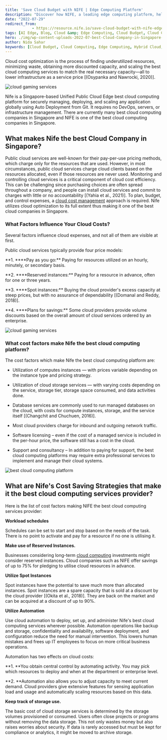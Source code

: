 ```yaml
---
title: 'Save Cloud Budget with NIFE | Edge Computing Platform'
description: "Discover how NIFE, a leading edge computing platform, helps you optimize cloud costs with innovative solutions and strategies."
date: "2022-07-29"
redirect_from: 
            - https://resource.nife.io/save-cloud-budget-with-nife-edge-computing-platform/
tags: [AI Edge, Blog, Cloud &amp; Edge Computing, Cloud Budget, Cloud Computing, Cloud Gaming, Edge Computing, Hybrid Cloud, Hybrid Cloud, Intelligent Edge, Nife]
hero: ./img/wp-content-uploads-2022-07-best-Cloud-Company-in-Singapore-300x165.jpg
author: Nida Sahar
keywords: [Cloud Budget, Cloud Computing, Edge Computing, Hybrid Cloud, Intelligent Edge]
---
```

Cloud cost optimization is the process of finding underutilized resources, minimizing waste, obtaining more discounted capacity, and scaling the best cloud computing services to match the real necessary capacity—all to lower infrastructure as a service price [(Osypanka and Nawrocki, 2020)].


![cloud gaming services](https://raw.githubusercontent.com/nifetency/nife-blog-content/main/blog/img/best-Cloud-Company-in-Singapore-768x421.jpg)
<br/>


 
Nife is a Singapore-based Unified Public Cloud Edge best cloud computing platform for securely managing, deploying, and scaling any application globally using Auto Deployment from Git. It requires no DevOps, servers, or infrastructure management. There are currently many best cloud computing companies in Singapore and NIFE is one of the best cloud computing companies in Singapore.

## What makes Nife the best Cloud Company in Singapore?

Public cloud services are well-known for their pay-per-use pricing methods, which charge only for the resources that are used. However, in most circumstances, public cloud services charge cloud clients based on the resources allocated, even if those resources are never used. Monitoring and controlling cloud services is a critical component of cloud cost efficiency. This can be challenging since purchasing choices are often spread throughout a company, and people can install cloud services and commit to charges with little or no accountability [(Yahia et al., 2021)]. To plan, budget, and control expenses, a [cloud cost management](/blog/cloud-cost-management-use-nife-to-save-cloud-budget/) approach is required. Nife utilizes cloud optimization to its full extent thus making it one of the best cloud companies in Singapore.

### What Factors Influence Your Cloud Costs?

Several factors influence cloud expenses, and not all of them are visible at first.

Public cloud services typically provide four price models:



**1. \*\***Pay as you go:\*\* Paying for resources utilized on an hourly, minutely, or secondary basis.



**2. \*\***Reserved instances:\*\* Paying for a resource in advance, often for one or three years.



**3. \*\***Spot instances:\*\* Buying the cloud provider's excess capacity at steep prices, but with no assurance of dependability [(Domanal and Reddy, 2018)].



**4. \*\***Plans for savings:\*\* Some cloud providers provide volume discounts based on the overall amount of cloud services ordered by an enterprise.


![cloud gaming services](https://raw.githubusercontent.com/nifetency/nife-blog-content/main/blog/img/cloud-cost-optimisation.png)
<br/>



 
### What cost factors make Nife the best cloud computing platform?

The cost factors which make Nife the best cloud computing platform are:



- Utilization of computes instances — with prices variable depending on the instance type and pricing strategy.



- Utilization of cloud storage services — with varying costs depending on the service, storage tier, storage space consumed, and data activities done.



- Database services are commonly used to run managed databases on the cloud, with costs for compute instances, storage, and the service itself [(Changchit and Chuchuen, 2016)].



- Most cloud providers charge for inbound and outgoing network traffic.



- Software licensing – even if the cost of a managed service is included in the per-hour price, the software still has a cost in the cloud.



- Support and consultancy – In addition to paying for support, the best cloud computing platforms may require extra professional services to implement and manage their cloud systems.


![best cloud computing platform](https://raw.githubusercontent.com/nifetency/nife-blog-content/main/blog/img/best-cloud-computing-platform-768x401.jpg)
<br/>


 

## What are Nife's Cost Saving Strategies that make it the best cloud computing services provider?

Here is the list of cost factors making NIFE the best cloud computing services provider:

**Workload schedules**

Schedules can be set to start and stop based on the needs of the task. There is no point to activate and pay for a resource if no one is utilising it.

**Make use of Reserved Instances.**

Businesses considering long-term [cloud computing](/blog/how-does-cloud-computing-affect-budget-predictability-for-cios/) investments might consider reserved instances. Cloud companies such as NIFE offer savings of up to 75% for pledging to utilise cloud resources in advance.

**Utilize Spot Instances**

Spot instances have the potential to save much more than allocated instances. Spot instances are a spare capacity that is sold at a discount by the cloud provider [(Okita et al., 2018)]. They are back on the market and can be acquired at a discount of up to 90%.

**Utilize Automation**

Use cloud automation to deploy, set up, and administer Nife's best cloud computing services wherever possible. Automation operations like backup and storage, confidentiality and availability, software deployment, and configuration reduce the need for manual intervention. This lowers human mistakes and frees up IT employees to focus on more critical business operations.

Automation has two effects on cloud costs:



**1. **You obtain central control by automating activity. You may pick which resources to deploy and when at the department or enterprise level.



**2. **Automation also allows you to adjust capacity to meet current demand. Cloud providers give extensive features for sensing application load and usage and automatically scaling resources based on this data.

**Keep track of storage use.**

The basic cost of cloud storage services is determined by the storage volumes provisioned or consumed. Users often close projects or programs without removing the data storage. This not only wastes money but also raises worries about security. If data is rarely accessed but must be kept for compliance or analytics, it might be moved to archive storage.


